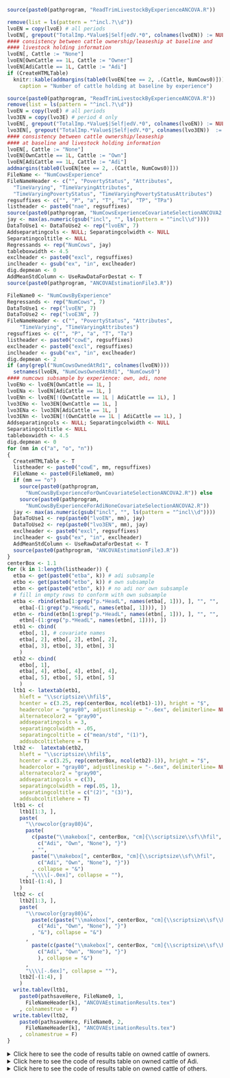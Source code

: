 ```r
source(paste0(pathprogram, "ReadTrimLivestockByExperienceANCOVA.R"))
```
```r
remove(list = ls(pattern = "^incl.?\\d"))
lvoEN = copy(lvoE) # all periods
lvoEN[, grepout("TotalImp.*Value$|Self|edV.*0", colnames(lvoEN)) := NULL]
#### consistency between cattle ownership/leaseship at baseline and 
#### livestock holding information
lvoEN[, Cattle := "None"]
lvoEN[OwnCattle == 1L, Cattle := "Owner"]
lvoEN[AdiCattle == 1L, Cattle := "Adi"]
if (CreateHTMLTable)
  knitr::kable(addmargins(table0(lvoEN[tee == 2, .(Cattle, NumCows0)])), 
    caption = "Number of cattle holding at baseline by experience")
```

```r
source(paste0(pathprogram, "ReadTrimLivestockByExperienceANCOVA.R"))
remove(list = ls(pattern = "^incl.?\\d"))
lvoEN = copy(lvoE) # all periods
lvo3EN = copy(lvo3E) # period 4 only
lvoEN[, grepout("TotalImp.*Value$|Self|edV.*0", colnames(lvoEN)) := NULL]
lvo3EN[, grepout("TotalImp.*Value$|Self|edV.*0", colnames(lvo3EN))  := NULL]
#### consistency between cattle ownership/leaseship 
#### at baseline and livestock holding information
lvoEN[, Cattle := "None"]
lvoEN[OwnCattle == 1L, Cattle := "Own"]
lvoEN[AdiCattle == 1L, Cattle := "Adi"]
addmargins(table0(lvoEN[tee == 2, .(Cattle, NumCows0)]))
FileName <- "NumCowsExperience"
FileNameHeader <- c("", "PovertyStatus", "Attributes",
  "TimeVarying", "TimeVaryingAttributes",
  "TimeVaryingPovertyStatus", "TimeVaryingPovertyStatusAttributes")
regsuffixes <- c("", "P", "a", "T", "Ta", "TP", "TPa")
listheader <- paste0("nae", regsuffixes)
source(paste0(pathprogram, "NumCowsExperienceCovariateSelectionANCOVA2.R"))
jay <- max(as.numeric(gsub("incl", "", ls(pattern = "^incl\\d"))))
DataToUse1 <- DataToUse2 <- rep("lvoEN", 7)
Addseparatingcols <- NULL; Separatingcolwidth <- NULL
Separatingcoltitle <- NULL
Regressands <- rep("NumCows", jay)
tableboxwidth <- 4.5
exclheader <- paste0("excl", regsuffixes)
inclheader <- gsub("ex", "in", exclheader)
dig.depmean <- 0
AddMeanStdColumn <- UseRawDataForDestat <- T
source(paste0(pathprogram, "ANCOVAEstimationFile3.R"))
```
```r
FileName0 <- "NumCowsByExperience"
Regressands <- rep("NumCows", 7)
DataToUse1 <- rep("lvoEN", 7)
DataToUse2 <- rep("lvoE3N", 7)
FileNameHeader <- c("", "PovertyStatus", "Attributes",
    "TimeVarying", "TimeVaryingAttributes")
regsuffixes <- c("", "P", "a", "T", "Ta")
listheader <- paste0("cowE", regsuffixes)
exclheader <- paste0("excl", regsuffixes)
inclheader <- gsub("ex", "in", exclheader)
dig.depmean <- 2
if (any(grepl("NumCowsOwnedAtRd1", colnames(lvoEN)))) 
  setnames(lvoEN, "NumCowsOwnedAtRd1", "NumCows0")
#### numcows subsample by experience: own, adi, none
lvoENo <- lvoEN[OwnCattle == 1L, ]
lvoENa <- lvoEN[AdiCattle == 1L, ]
lvoENn <- lvoEN[!(OwnCattle == 1L | AdiCattle == 1L), ]
lvo3ENo <- lvo3EN[OwnCattle == 1L, ]
lvo3ENa <- lvo3EN[AdiCattle == 1L, ]
lvo3ENn <- lvo3EN[!(OwnCattle == 1L | AdiCattle == 1L), ]
Addseparatingcols <- NULL; Separatingcolwidth <- NULL
Separatingcoltitle <- NULL
tableboxwidth <- 4.5
dig.depmean <- 0
for (mm in c("a", "o", "n"))
{
  CreateHTMLTable <- T
  listheader <- paste0("cowE", mm, regsuffixes)
  FileName <- paste0(FileName0, mm)
  if (mm == "o") 
    source(paste0(pathprogram, 
      "NumCowsByExperienceForOwnCovariateSelectionANCOVA2.R")) else
    source(paste0(pathprogram, 
      "NumCowsByExperienceForAdiNoneCovariateSelectionANCOVA2.R"))
  jay <- max(as.numeric(gsub("incl", "", ls(pattern = "^incl\\d"))))
  DataToUse1 <- rep(paste0("lvoEN", mm), jay)
  DataToUse2 <- rep(paste0("lvo3EN", mm), jay)
  exclheader <- paste0("excl", regsuffixes)
  inclheader <- gsub("ex", "in", exclheader)
  AddMeanStdColumn <- UseRawDataForDestat <- T
  source(paste0(pathprogram, "ANCOVAEstimationFile3.R"))
}
centerBox <- 1.1
for (k in 1:length(listheader)) {
  etba <- get(paste0("etba", k)) # adi subsample
  etbo <- get(paste0("etbo", k)) # own subsample
  etbn <- get(paste0("etbn", k)) # no adi nor own subsample
  # fill in empty rows to conform with own subsample
  etba <- rbind(etba[1:grep("p.*HeadL", names(etba[, 1])), ], "", "", 
    etba[-(1:grep("p.*HeadL", names(etba[, 1]))), ])
  etbn <- rbind(etbn[1:grep("p.*HeadL", names(etbn[, 1])), ], "", "", 
    etbn[-(1:grep("p.*HeadL", names(etbn[, 1]))), ])
  etb1 <- cbind(
    etbo[, 1], # covariate names
    etba[, 2], etbo[, 2], etbn[, 2], 
    etba[, 3], etbo[, 3], etbn[, 3]
    )
  etb2 <- cbind(
    etbo[, 1], 
    etba[, 4], etbo[, 4], etbn[, 4], 
    etba[, 5], etbo[, 5], etbn[, 5] 
    )
  ltb1 <- latextab(etb1, 
    hleft = "\\scriptsize\\hfil$", 
    hcenter = c(3.25, rep(centerBox, ncol(etb1)-1)), hright = "$", 
    headercolor = "gray80", adjustlineskip = "-.6ex", delimiterline= NULL,
    alternatecolor2 = "gray90", 
    addseparatingcols = 3, 
    separatingcolwidth = .05, 
    separatingcoltitle = c("mean/std", "(1)"), 
    addsubcoltitlehere = T)
  ltb2 <-  latextab(etb2, 
    hleft = "\\scriptsize\\hfil$", 
    hcenter = c(3.25, rep(centerBox, ncol(etb2)-1)), hright = "$", 
    headercolor = "gray80", adjustlineskip = "-.6ex", delimiterline= NULL,
    alternatecolor2 = "gray90", 
    addseparatingcols = c(3), 
    separatingcolwidth = rep(.05, 1),
    separatingcoltitle = c("(2)", "(3)"), 
    addsubcoltitlehere = T)
  ltb1 <- c(
    ltb1[1:3, ],
    paste(
      "\\rowcolor{gray80}&", 
      paste(
        c(paste("\\makebox[", centerBox, "cm]{\\scriptsize\\sf\\hfil", 
          c("Adi", "Own", "None"), "}")
        , "",
        paste("\\makebox[", centerBox, "cm]{\\scriptsize\\sf\\hfil", 
          c("Adi", "Own", "None"), "}"))
        , collapse = "&")
      , "\\\\[-.0ex]", collapse = ""),
    ltb1[-(1:4), ]
    )
  ltb2 <- c(
    ltb2[1:3, ],
    paste(
      "\\rowcolor{gray80}&", 
        paste(c(paste("\\makebox[", centerBox, "cm]{\\scriptsize\\sf\\hfil", 
          c("Adi", "Own", "None"), "}")
        , "&"), collapse = "&")
      ,
        paste(c(paste("\\makebox[", centerBox, "cm]{\\scriptsize\\sf\\hfil", 
          c("Adi", "Own", "None"), "}")
          ), collapse = "&")
      , 
      "\\\\[-.6ex]", collapse = ""),
    ltb2[-(1:4), ]
    )
  write.tablev(ltb1, 
    paste0(pathsaveHere, FileName0, 1, 
      FileNameHeader[k], "ANCOVAEstimationResults.tex")
    , colnamestrue = F)
  write.tablev(ltb2, 
    paste0(pathsaveHere, FileName0, 2, 
      FileNameHeader[k], "ANCOVAEstimationResults.tex")
    , colnamestrue = F)
}
```



<details><summary>Click here to see the code of results table on owned cattle of owners.</summary>
Number of owned cattle: Owners  
`r HTML_NumCowsByExperienceoTimeVarying`
</details>

<details><summary>Click here to see the code of results table on owned cattle of Adi.</summary>
Number of owned cattle: Adi  
`r HTML_NumCowsByExperienceaTimeVarying`
</details>

<details><summary>Click here to see the code of results table on owned cattle of others.</summary>
Number of owned cattle: Others  
`r HTML_NumCowsByExperiencenTimeVarying` 
</details>



